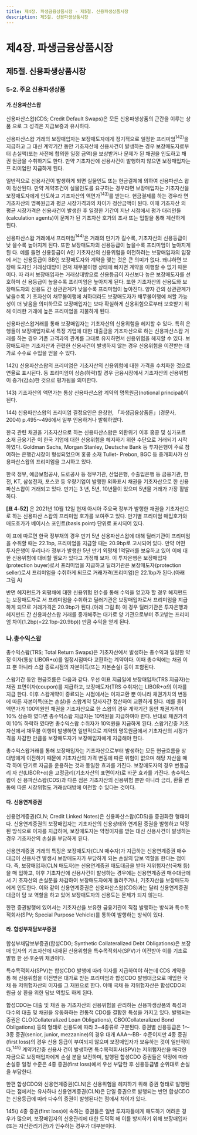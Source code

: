 ```yaml
---
title: 제4장. 파생금융상품시장 - 제5절. 신용파생상품시장
description: 제5절. 신용파생상품시장
---
```


# 제4장. 파생금융상품시장

## 제5절. 신용파생상품시장

### 5-2. 주요 신용파생상품

#### 가.신용파산스왑

신용파산스왑(CDS; Credit Default Swaps)은 모든 신용파생상품의 근간을 이루는 상품
으로 그 성격은 지급보증과 유사하다.

신용파산스왑 거래의 보장매입자는 보장매도자에게 정기적으로 일정한 프리미엄$^{142)}$을
지급하고 그 대신 계약기간 동안 기초자산에 신용사건이 발생하는 경우 보장매도자로부
터 손실액(또는 사전에 합의한 일정 금액)을 보상받거나 문제가 된 채권을 인도하고 채권
원금을 수취하기도 한다. 만약 기초자산에 신용사건이 발행하지 않으면 보장매입자는 프
리미엄만 지급하게 된다.

<GCenterImg src ="/fm/4-26.png" caption="그림4-26. 신용파산스왑(CDS) 거래구조"/>

일반적으로 신용사건이 발생하게 되면 실물인도 또는 현금결제에 의하여 신용파산스
왑이 정산된다. 만약 계약조건이 실물인도를 요구하는 경우라면 보장매입자는 기초자산을 보장매도자에게 인도하고 기초자산의 액면가$^{143)}$를 받는다. 현금결제를 하는 경우라
면 기초자산의 명목원금과 평균 시장가격과의 차이가 정산금액이 된다. 이때 기초자산
의 평균 시장가격은 신용사건이 발생한 후 일정한 기간이 지난 시점에서 평가 대리인들
(calculation agents)이 문제가 된 기초자산 호가의 조사 또는 입찰을 통해 계산하게 된다.

신용파산스왑 거래에서 프리미엄$^{144)}$은 거래의 만기가 길수록, 기초자산의 신용등급이 낮
을수록 높아지게 된다. 또한 보장매도자의 신용등급이 높을수록 프리미엄이 높아지게 된
다. 예를 들면 신용등급이 A인 기초자산의 신용위험을 이전하려는 보장매입자의 입장에
서는 신용등급이 BB인 보장매도자와 계약을 맺는 것은 큰 의미가 없다. 왜냐하면 보장매
도자인 거래상대방이 먼저 채무불이행 상태에 빠지면 계약을 이행할 수 없기 때문이다. 따
라서 보장매입자는 거래상대방으로 신용등급이 자신보다 높은 보장매도자를 선호하며 신
용등급이 높을수록 프리미엄은 높아지게 된다. 또한 기초자산의 신용도와 보장매도자의
신용도 간 상관관계가 낮을수록 프리미엄이 높아진다. 양자 간의 상관관계가 낮을수록 기
초자산이 채무불이행에 처하더라도 보장매도자가 채무불이행에 처할 가능성이 더 낮음을
의미하므로 보장매입자는 보다 확실하게 신용위험으로부터 보호받기 위해 이러한 거래에
높은 프리미엄을 지불하게 된다.

신용파산스왑거래를 통해 보장매입자는 기초자산의 신용위험을 헤지할 수 있다. 특히
은행들이 보장매입자로서 특정 기업에 대한 대출금을 기초자산으로 하는 신용파산스왑 거
래를 하는 경우 기존 고객과의 관계를 그대로 유지하면서 신용위험을 헤지할 수 있다. 보
장매도자는 기초자산과 관련한 신용사건이 발생하지 않는 경우 신용위험을 이전받는 대
가로 수수료 수입을 얻을 수 있다.


<GComment>
142\) 신용파산스왑의 프리미엄은 기초자산의 신용위험에 대한 가격을 수치화한 것으로 연율로 표시된다. 동 프리미엄이 상승(하락)할 경우
금융시장에서 기초자산의 신용위험이 증가(감소)한 것으로 평가됨을 의미한다.

143\) 기초자산의 액면가는 통상 신용파산스왑 계약의 명목원금(notional principal)이 된다.

144\) 신용파산스왑의 프리미엄 결정요인은 윤창현, 「파생금융상품론」(경문사, 2004) p.495〜496에서 일부 인용하거나 발췌하였다.
</GComment>


<Card title ="[참고4-8] 신용파산스왑(CDS) 프리미엄 거래(예시)">


한국 관련 채권을 기초자산으로 하는 신용파산스왑은 외환위기 이후 홍콩 및 싱가포르 소재 금융기관
이 한국 기업에 대한 신용위험을 헤지하기 위한 수단으로 거래되기 시작하였다. Goldman Sachs, Morgan
Stanley, Deutsche Bank 등 투자은행이 주로 참여하는 은행간시장이 형성되었으며 홍콩 소재 Tullet-
Prebon, BGC 등 중개회사가 신용파산스왑의 프리미엄을 고시하고 있다.

한국 정부, 예금보험공사, 도로공사 등 정부기관, 산업은행, 수출입은행 등 금융기관, 한전, KT, 삼성전자,
포스코 등 우량기업이 발행한 외화표시 채권을 기초자산으로 한 신용파산스왑이 거래되고 있다. 만기는 3
년, 5년, 10년물이 있으며 5년물 거래가 가장 활발하다.

__[표 4-52]__ 은 2021년 10월 12일 현재 아시아 주요국 정부가 발행한 채권을 기초자산으로 하는 신용파산
스왑의 프리미엄 호가를 보여주고 있다. 만기별 프리미엄 매입호가와 매도호가가 베이시스 포인트(basis
point) 단위로 표시되어 있다.

이 표에 따르면 한국 정부채의 경우 만기 5년 신용파산스왑에 대해 딜러기관이 프리미엄을 수취할 때는
22.1bp, 프리미엄을 지급할 때는 20.9bp로 고시되어 있다. 만약 어떤 투자은행이 우리나라 정부가 발행한
5년 만기 외평채 1억달러를 보유하고 있어 이에 대한 신용위험에 대비할 필요가 있다고 가정해 보자. 이
투자은행은 보장매입자(protection buyer)로서 프리미엄을 지급하고 딜러기관은 보장매도자(protection
seller)로서 프리미엄을 수취하게 되므로 거래가격(프리미엄)은 22.1bp가 된다.(아래 그림 A)

반면 헤지펀드가 외평채에 대한 신용위험 인수를 통해 수익을 얻고자 할 경우 헤지펀드는 보장매도자로
서 프리미엄을 수취하고 딜러기관은 보장매입자로서 프리미엄을 지급하게 되므로 거래가격은 20.9bp가
된다.(아래 그림 B) 이 경우 딜러기관은 투자은행과 헤지펀드 간 신용파산스왑 거래를 중개해주는 대가로
양 기관으로부터 주고받는 프리미엄 차이(1.2bp(=22.1bp-20.9bp)) 만큼 수익을 얻게 된다.

<GCenterImg src ="/fm/4-27.png" caption="그림4-27. 신용파산스왑(CDS) 거래 예시"/>

<GCenterImg src ="/fm/t4-52.png" caption="표4-52. 신용파산스왑(CDS) 프리미엄 호가"/>

</Card>


### 나.총수익스왑 

총수익스왑(TRS; Total Return Swaps)은 기초자산에서 발생하는 총수익과 일정한 약정
이자(통상 LIBOR+α)를 일정시점마다 교환하는 계약이다. 이때 총수익에는 채권 이표 뿐
아니라 스왑 종료시점의 자본이득(또는 자본손실) 등이 포함된다.

스왑기간 동안 현금흐름은 다음과 같다. 우선 이표 지급일에 보장매입자(TRS 지급자)는
채권 표면이자(coupon)를 지급하고, 보장매도자(TRS 수취자)는 LIBOR+α의 이자를 지급
한다. 이후 스왑계약이 종료되는 시점에서는 이자교환 뿐 아니라 채권가치의 변동에 따른
자본이득(또는 손실)을 스왑계약 당사자간 정산하여 교환하게 된다. 예를 들어 액면가가
100억원인 채권을 기초자산으로 한 스왑의 경우 계약기간 동안 채권가격이 10% 상승하
였다면 총수익스왑 지급자는 10억원을 지급하여야 한다. 반대로 채권가격이 10% 하락하
였다면 총수익스왑 수취자가 10억원을 지급하게 된다. 스왑기간중 기초자산에서 채무불
이행이 발생하면 일반적으로 계약의 명목원금에서 기초자산의 시장가격을 차감한 만큼을
보장매도자가 보장매입자에게 지급해야 한다.

총수익스왑거래를 통해 보장매입자는 기초자산으로부터 발생하는 모든 현금흐름을 상
대방에게 이전하기 때문에 기초자산의 가격 변동에 따른 위험이 없으며 해당 자산을 매각
하여 단기로 자금을 운용하는 것과 동일한 효과를 가진다. 보장매도자의 경우 변동금리 자
산(LIBOR+α)을 고정금리(기초자산의 표면이자)로 바꾼 효과를 가진다. 총수익스왑이 신
용파산스왑(CDS)과 다른 점은 기초자산의 신용위험 뿐만 아니라 금리, 환율 변동에 따른
시장위험도 거래상대방에 이전할 수 있다는 것이다.

<GCenterImg src ="/fm/4-28.png" caption="그림4-28. 총수익스왑(TRS) 거래구조"/>

#### 다. 신용연계증권

신용연계증권(CLN; Credit Linked Notes)은 신용파산스왑(CDS)을 증권화한 형태이
다. 신용연계증권의 보장매입자는 기초자산의 신용상태와 연계된 증권을 발행하고 약정
된 방식으로 이자를 지급하며, 보장매도자는 약정이자를 받는 대신 신용사건이 발생하는
경우 기초자산의 손실을 부담하게 된다.

신용연계증권 거래의 특징은 보장매도자(CLN 매수자)가 지급하는 신용연계증권 매수
대금이 신용사건 발생시 보장매도자가 부담하게 되는 손실의 담보 역할을 한다는 점이다.
즉, 보장매입자(CLN 매도자)는 신용연계증권 매도대금을 받아 저위험자산(국채 등)을 매
입하고, 이후 기초자산에 신용사건이 발생하는 경우에는 신용연계증권 매수대금에서 기
초자산의 손실분을 차감하여 보장매도자에게 돌려주거나, 기초자산을 보장매도자에게 인도한다. 이와 같이 신용연계증권은 신용파산스왑(CDS)과는 달리 신용연계증권 대금이 담
보 역할을 하고 있어 보장매도자의 신용도는 문제가 되지 않는다.

한편 증권발행에 있어서는 기초자산을 보유한 금융기관이 직접 발행하는 방식과 특수목
적회사(SPV; Special Purpose Vehicle)를 통하여 발행하는 방식이 있다.

<GCenterImg src ="/fm/4-29.png" caption="그림4-29. 신용연계증권(CLN) 거래구조"/>

#### 라. 합성부채담보부증권

합성부채담보부증권(합성CDO; Synthetic Collateralized Debt Obligations)은 보장매
입자의 기초자산에 내재된 신용위험을 특수목적회사(SPV)가 이전받아 이를 기초로 발행
한 선·후순위 채권이다.

특수목적회사(SPV)는 합성CDO 발행에 따라 이자를 지급하여야 하는데 CDS 계약을 통
해 신용위험을 이전받은 대가로 받는 프리미엄과 합성CDO 발행대금으로 매입한 국채 등
저위험자산의 이자를 그 재원으로 한다. 이때 국채 등 저위험자산은 합성CDO의 원금 상
환을 위한 담보 역할도 하게 된다.

합성CDO는 대출 및 채권 등 기초자산의 신용위험을 관리하는 신용파생상품의 특성과
다수의 대출 및 채권을 유동화하는 전통적 CDO를 결합한 특성을 가지고 있다. 발행되는
증권은 CLO(Collateralized Loan Obligations), CBO(Collateralized Bond Obligations)
등의 형태로 신용도에 따라 3~4종류로 구분된다. 증권별 신용등급은 1〜3종 증권(senior, junior, mezzanine)의 경우 대개 AAA〜BB- 수준이지만 4종 증권(first loss)의 경우 신용
등급이 부여되지 않으며 보장매입자가 보유하는 것이 일반적이다.$^{145)}$ 계약기간중 신용사
건이 발생하면 특수목적회사(SPV)는 저위험자산을 매각한 자금으로 보장매입자에게 손실
분을 보전하며, 발행된 합성CDO 증권들은 약정에 따라 손실중 일정 수준은 4종 증권(first
loss)에서 우선 부담한 후 신용등급별 순위대로 손실을 부담한다.

한편 합성CDO와 신용연계증권(CLN)은 신용위험을 헤지하기 위해 증권 형태로 발행된
다는 점에서는 유사하나 신용연계증권(CLN)은 단일 증권으로 발행되는 반면 합성CDO
는 신용등급에 따라 다수의 증권이 발행된다는 점에서 차이가 있다.

<GCenterImg src ="/fm/4-30.png" caption="그림4-30. 전형적인 합성CDO 거래구조"/>

<GComment>
145\) 4종 증권(first loss)에 속하는 증권들은 일반 투자자들에게 매도하기 어려운 경우가 많으며, 보장매입자의 신용관리에 대한 도덕적 해
이를 방지하기 위해 보장매입자(또는 자산관리기관)가 인수하는 경우가 대부분이다.

</GComment>